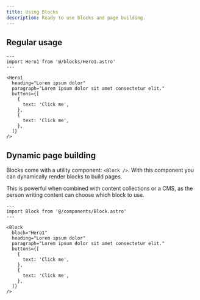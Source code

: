 ```yaml
---
title: Using Blocks
description: Ready to use blocks and page building.
---
```


## Regular usage

```astro live
---
import Hero1 from '@/blocks/Hero1.astro'
---

<Hero1
  heading="Lorem ipsum dolor"
  paragraph="Lorem ipsum dolor sit amet consectetur elit."
  buttons={[
    {
      text: 'Click me',
    },
    {
      text: 'Click me',
    },
  ]}
/>
```

## Dynamic page building

Blocks come with a utility component: `<Block />`. With this component you can dynamically render blocks to build pages.

This is powerful when combined with content collections or a CMS, as the person writing content can choose which block to use.

```astro live
---
import Block from '@/components/Block.astro'
---

<Block
  block="Hero1"
  heading="Lorem ipsum dolor"
  paragraph="Lorem ipsum dolor sit amet consectetur elit."
  buttons={[
    {
      text: 'Click me',
    },
    {
      text: 'Click me',
    },
  ]}
/>
```
